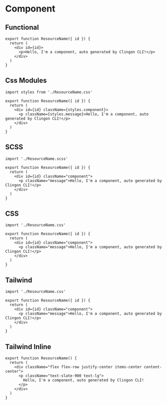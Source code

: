 # Component

## Functional

```react
export function ResourceName({ id }) {
  return (
    <div id={id}>
      <p>Hello, I'm a component, auto generated by Clingon CLI!</p>
    </div>
  )
}
```

## Css Modules

```react
import styles from './ResourceName.css'

export function ResourceName({ id }) {
  return (
    <div id={id} className={styles.component}>
      <p className={styles.message}>Hello, I'm a component, auto generated by Clingon CLI!</p>
    </div>
  )
}
```

## SCSS

```react
import './ResourceName.scss'

export function ResourceName({ id }) {
  return (
    <div id={id} className="component">
      <p className="message">Hello, I'm a component, auto generated by Clingon CLI!</p>
    </div>
  )
}
```

## CSS

```react
import './ResourceName.css'

export function ResourceName({ id }) {
  return (
    <div id={id} className="component">
      <p className="message">Hello, I'm a component, auto generated by Clingon CLI!</p>
    </div>
  )
}
```

## Tailwind

```react
import './ResourceName.css'

export function ResourceName({ id }) {
  return (
    <div id={id} className="component">
      <p className="message">Hello, I'm a component, auto generated by Clingon CLI!</p>
    </div>
  )
}
```

## Tailwind Inline

```react
export function ResourceName() {
  return (
    <div className="flex flex-row justify-center items-center content-center">
      <p className="text-slate-900 text-lg">
        Hello, I'm a component, auto generated by Clingon CLI!
      </p>
    </div>
  )
}
```
